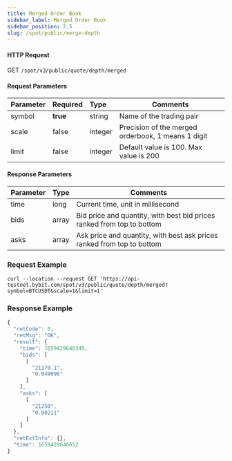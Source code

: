 ```yaml
---
title: Merged Order Book
sidebar_label: Merged Order Book
sidebar_position: 2.5
slug: /spot/public/merge-depth
---
```




#### HTTP Request
GET <code>/spot/v3/public/quote/depth/merged</code>

#### Request Parameters
| Parameter | Required | Type | Comments|
|:----- |:-------|:-----|------ |
|symbol | **true** | string | Name of the trading pair |
|scale | false | integer | Precision of the merged orderbook, 1 means 1 digit |
|limit | false | integer | Default value is 100. Max value is 200 |

#### Response Parameters
| Parameter | Type | Comments|
|:----- |:-----|----- |
| time | long |  Current time, unit in millisecond |
| bids | array | Bid price and quantity, with best bid prices ranked from top to bottom |
| asks | array | Ask price and quantity, with best ask prices ranked from top to bottom |

### Request Example

<Tabs>
<TabItem value="console" label="Console">

```http
curl --location --request GET 'https://api-testnet.bybit.com/spot/v3/public/quote/depth/merged?symbol=BTCUSDT&scale=1&limit=1'
```

</TabItem>
</Tabs>

### Response Example

```javascript
{
  "retCode": 0,
  "retMsg": "OK",
  "result": {
    "time": 1659429646349,
    "bids": [
      [
        "21170.1",
        "0.049096"
      ]
    ],
    "asks": [
      [
        "21250",
        "0.00211"
      ]
    ]
  },
  "retExtInfo": {},
  "time": 1659429646652
}
```
